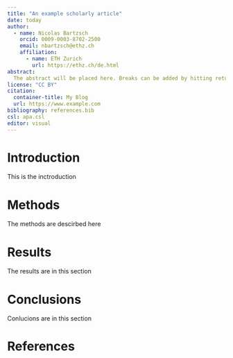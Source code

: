 ```yaml
---
title: "An example scholarly article"
date: today
author:
  - name: Nicolas Bartzsch
    orcid: 0009-0003-8702-2500
    email: nbartzsch@ethz.ch
    affiliation: 
      - name: ETH Zurich
        url: https://ethz.ch/de.html
abstract: 
  The abstract will be placed here. Breaks can be added by hitting return on the keyboard.
license: "CC BY"
citation: 
  container-title: My Blog
  url: https://www.example.com
bibliography: references.bib
csl: apa.csl
editor: visual
---
```


# Introduction

This is the inctroduction

# Methods

The methods are descirbed here

# Results

The results are in this section

# Conclusions

Conlucions are in this section

# References

